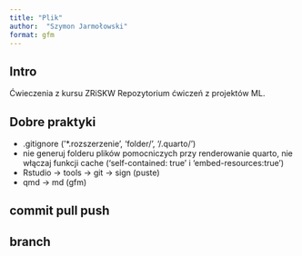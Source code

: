 ```yaml
---
title: "Plik"
author:  "Szymon Jarmołowski"
format: gfm
---
```

## Intro
Ćwieczenia z kursu ZRiSKW
Repozytorium ćwiczeń z projektów ML.

## Dobre praktyki


* .gitignore ('*.rozszerzenie', 'folder/', '/.quarto/')
* nie generuj folderu plików pomocniczych przy renderowanie quarto, nie włączaj funkcji cache
('self-contained: true' i 'embed-resources:true')
* Rstudio -> tools -> git -> sign (puste)
* qmd -> md (gfm)

## commit pull push

## branch
